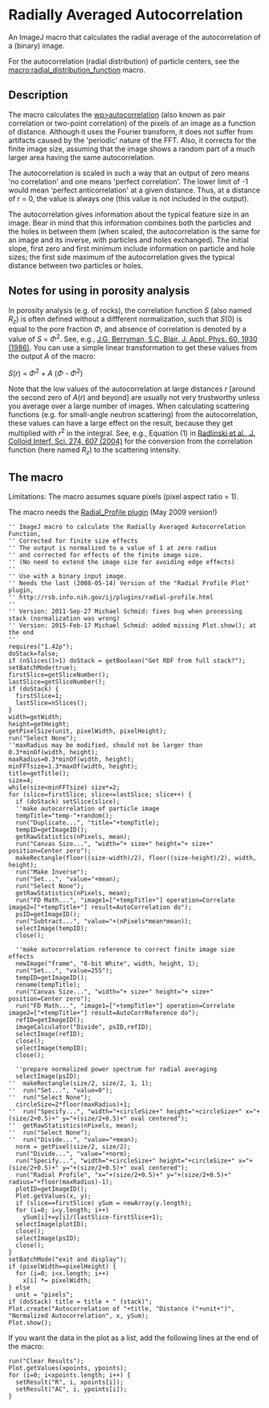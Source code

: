 = Radially Averaged Autocorrelation =

An ImageJ macro that calculates the radial average of the autocorrelation of a (binary) image.

For the autocorrelation (radial distribution) of particle centers, see the [[macro:radial_distribution_function]] macro.

{{:macro:autocorrelation-example.gif|Autocorrelation plot for the input at left}}

== Description ==

The macro calculates the [[wp>autocorrelation]] (also known as pair correlation or two-point correlation) of the pixels of an image as a function of distance. Although it uses the Fourier transform, it does not suffer from artifacts caused by the 'periodic' nature of the FFT. Also, it corrects for the finite image size, assuming that the image shows a random part of a much larger area having the same autocorrelation.

The autocorrelation is scaled in such a way that an output of zero means 'no correlation' and one means 'perfect correlation'. The lower limit of -1 would mean 'perfect anticorrelation' at a given distance.  Thus, at a distance of r = 0, the value is always one (this value is not included in the output).

The autocorrelation gives information about the typical feature size in an image. Bear in mind that this information combines both the particles and the holes in between them (when scaled, the autocorrelation is the same for an image and its inverse, with particles and holes exchanged). The initial slope, first zero and first minimum include information on particle and hole sizes; the first side maximum of the autocorrelation gives the typical distance between two particles or holes.

== Notes for using in porosity analysis ==

In porosity analysis (e.g. of rocks), the correlation function ''S'' (also named ''R''<sub>''z''</sub>) is often defined without a diffferent normalization, such that ''S''(0) is equal to the pore fraction ''Φ'', and absence of correlation is denoted by a value of ''S'' = ''Φ''<sup>2</sup>. See, e.g., [[http://dx.doi.org/doi:10.1063/1.337245|J.G. Berryman, S.C. Blair, J. Appl. Phys. 60, 1930 (1986)]]. You can use a simple linear transformation to get these values from the output ''A'' of the macro:

''S''(''r'') = ''Φ''<sup>2</sup> + ''A'' (''Φ'' - ''Φ''<sup>2</sup>)

Note that the low values of the autocorrelation at large distances ''r'' [around the second zero of ''A''(''r'') and beyond] are usually not very trustworthy unless you average over a large number of images. When calculating scattering functions (e.g. for small-angle neutron scattering) from the autocorrelation, these values can have a large effect on the result, because they get multiplied with ''r''<sup>2</sup> in the integral. See, e.g., Equation (1) in [[http://dx.doi.org/10.1016/j.jcis.2004.02.035|Radlinski et al., J. Colloid Interf. Sci. 274, 607 (2004)]] for the conversion from the correlation function (here named ''R''<sub>''z''</sub>) to the scattering intensity.

== The macro ==

Limitations: The macro assumes square pixels (pixel aspect ratio = 1).

The macro needs the [[http://rsb.info.nih.gov/ij/plugins/radial-profile.html|Radial_Profile plugin]] (May 2009 version!)

<source>
'' ImageJ macro to calculate the Radially Averaged Autocorrelation Function,
'' Corrected for finite size effects
'' The output is normalized to a value of 1 at zero radius
'' and corrected for effects of the finite image size.
'' (No need to extend the image size for avoiding edge effects)
''
'' Use with a binary input image.
'' Needs the last (2008-05-14) Version of the "Radial Profile Plot" plugin,
'' http://rsb.info.nih.gov/ij/plugins/radial-profile.html
''
'' Version: 2011-Sep-27 Michael Schmid: fixes bug when processing stack (normalization was wrong)
'' Version: 2015-Feb-17 Michael Schmid: added missing Plot.show(); at the end
''
requires("1.42p");
doStack=false;
if (nSlices()>1) doStack = getBoolean("Get RDF from full stack?");
setBatchMode(true);
firstSlice=getSliceNumber();
lastSlice=getSliceNumber();
if (doStack) {
  firstSlice=1;
  lastSlice=nSlices();
}
width=getWidth;
height=getHeight;
getPixelSize(unit, pixelWidth, pixelHeight);
run("Select None");
''maxRadius may be modified, should not be larger than 0.3*minOf(width, height);
maxRadius=0.3*minOf(width, height);
minFFTsize=1.3*maxOf(width, height);
title=getTitle();
size=4;
while(size<minFFTsize) size*=2;
for (slice=firstSlice; slice<=lastSlice; slice++) {
  if (doStack) setSlice(slice);
  ''make autocorrelation of particle image
  tempTitle="temp-"+random();
  run("Duplicate...", "title="+tempTitle);
  tempID=getImageID();
  getRawStatistics(nPixels, mean);
  run("Canvas Size...", "width="+ size+" height="+ size+" position=Center zero");
  makeRectangle(floor((size-width)/2), floor((size-height)/2), width, height);
  run("Make Inverse");
  run("Set...", "value="+mean);
  run("Select None");
  getRawStatistics(nPixels, mean);
  run("FD Math...", "image1=["+tempTitle+"] operation=Correlate image2=["+tempTitle+"] result=AutoCorrelation do");
  psID=getImageID();
  run("Subtract...", "value="+(nPixels*mean*mean));
  selectImage(tempID);
  close();

  ''make autocorrelation reference to correct finite image size effects
  newImage("frame", "8-bit White", width, height, 1);
  run("Set...", "value=255");
  tempID=getImageID();
  rename(tempTitle);
  run("Canvas Size...", "width="+ size+" height="+ size+" position=Center zero");
  run("FD Math...", "image1=["+tempTitle+"] operation=Correlate image2=["+tempTitle+"] result=AutoCorrReference do");
  refID=getImageID();
  imageCalculator("Divide", psID,refID);
  selectImage(refID);
  close();
  selectImage(tempID);
  close();

  ''prepare normalized power spectrum for radial averaging
  selectImage(psID);
''  makeRectangle(size/2, size/2, 1, 1);
''  run("Set...", "value=0");
''  run("Select None");
  circleSize=2*floor(maxRadius)+1;
''  run("Specify...", "width="+circleSize+" height="+circleSize+" x="+(size/2+0.5)+" y="+(size/2+0.5)+" oval centered");
''  getRawStatistics(nPixels, mean);
''  run("Select None");
''  run("Divide...", "value="+mean);
  norm = getPixel(size/2, size/2);
  run("Divide...", "value="+norm);
  run("Specify...", "width="+circleSize+" height="+circleSize+" x="+(size/2+0.5)+" y="+(size/2+0.5)+" oval centered");
  run("Radial Profile", "x="+(size/2+0.5)+" y="+(size/2+0.5)+" radius="+floor(maxRadius)-1);
  plotID=getImageID();
  Plot.getValues(x, y);
  if (slice==firstSlice) ySum = newArray(y.length);
  for (i=0; i<y.length; i++)
    ySum[i]+=y[i]/(lastSlice-firstSlice+1);
  selectImage(plotID);
  close();
  selectImage(psID);
  close();
}
setBatchMode("exit and display");
if (pixelWidth==pixelHeight) {
  for (i=0; i<x.length; i++)
    x[i] *= pixelWidth;
} else
  unit = "pixels";
if (doStack) title = title + " (stack)";
Plot.create("Autocorrelation of "+title, "Distance ("+unit+")", "Normalized Autocorrelation", x, ySum);
Plot.show();
</source>

If you want the data in the plot as a list, add the following lines at the end of the macro:

<source>
run("Clear Results");
Plot.getValues(xpoints, ypoints);
for (i=0; i<xpoints.length; i++) {
  setResult("R", i, xpoints[i]);
  setResult("AC", i, ypoints[i]);
}
</source>
